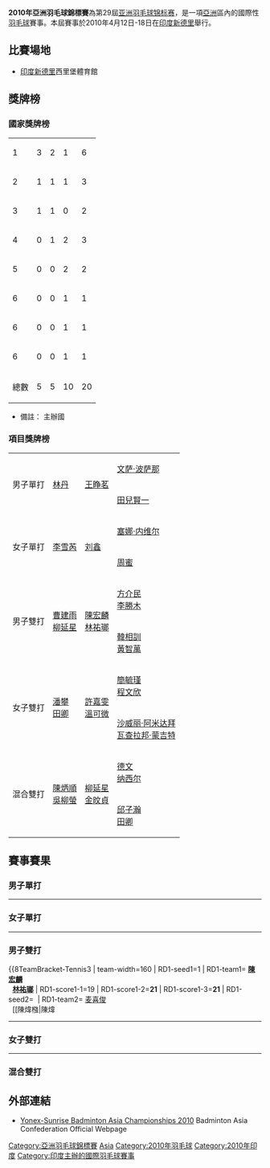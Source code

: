 {{noteTA|G1=Badminton}}
{{infobox badminton event
|name           = 2010年亞洲羽毛球錦標賽
|image          = 
|size           = 
|caption        =
|dates          = 2010年4月12日－ 4月18日
|number_edition = 第29屆
|level          =
|prize_money    = 
|location       = {{IND}}[[新德里|新德里]]
|venue          = [[西里堡體育館|西里堡體育館]]
|previous       = 2009年亞洲羽毛球錦標賽
|next           = 2011年亞洲羽毛球錦標賽
}}
'''2010年亞洲羽毛球錦標賽'''為第29屆[[亚洲羽毛球锦标赛|亚洲羽毛球锦标赛]]，是一項[[亞洲|亞洲]]區內的國際性[[羽毛球|羽毛球]]賽事。本屆賽事於2010年4月12日-18日在[[印度|印度]][[新德里|新德里]]舉行。

==比賽場地==
*[[印度|印度]][[新德里|新德里]]西里堡體育館

==獎牌榜==
===國家獎牌榜===
{| {{RankedMedalTable}}
|-
|1||style="text-align:left"| {{CHN}} ||3||2||1||6
|-
|2||style="text-align:left"| {{KOR}} ||1||1||1||3
|-
|3||style="text-align:left"| {{MAS}} ||1||1||0||2
|-
|4||style="text-align:left"| {{TPE}} ||0||1||2||3
|-
|5||style="text-align:left"| {{THA}} ||0||0||2||2
|- bgcolor=ccccff
|6||style=text-align:left| {{IND}}||0||0||1||1
|-
|6||style=text-align:left| {{HKG}}||0||0||1||1
|-
|6||style=text-align:left| {{INA}}||0||0||1||1
|- class="sortbottom"
!colspan=2|總數|| 5 || 5 || 10 || 20
|}
*備註：{{colorbox|#ccccff| }} 主辦國

===項目獎牌榜===
{| {{MedalistTable|type=項目}}
|-
|rowspan=2|男子單打
|rowspan=2|{{flagicon|CHN}} [[林丹|林丹]]
|rowspan=2|{{flagicon|CHN}} [[王睁茗|王睁茗]]
|{{flagicon|THA}} [[文萨·波萨那|文萨·波萨那]]
|-
|{{flagicon|JPN}} [[田兒賢一|田兒賢一]]
|-
|rowspan=2|女子單打
|rowspan=2|{{flagicon|CHN}} [[李雪芮|李雪芮]]
|rowspan=2|{{flagicon|CHN}} [[刘鑫_(羽毛球运动员)|刘鑫]]
|{{flagicon|IND}} [[塞娜·内维尔|塞娜·内维尔]]
|-
|{{flagicon|HKG}} [[周蜜|周蜜]]
|-
|rowspan=2|男子雙打
|rowspan=2|{{flagicon|KOR}} [[曹建雨|曹建雨]]<br/>{{flagicon|KOR}} [[柳延星|柳延星]]
|rowspan=2|{{flagicon|TPE}} [[陳宏麟|陳宏麟]]<br/>{{flagicon|TPE}} [[林祐瑯|林祐瑯]]
|{{flagicon|TPE}} [[方介民|方介民]]<br/>{{flagicon|TPE}} [[李勝木|李勝木]]
|-
|{{flagicon|KOR}} [[韓相訓|韓相訓]]<br/>{{flagicon|KOR}} [[黃智萬|黃智萬]]
|-
|rowspan=2|女子雙打
|rowspan=2|{{flagicon|CHN}} [[潘攀|潘攀]]<br />{{flagicon|CHN}} [[田卿|田卿]]
|rowspan=2|{{flagicon|MAS}} [[許嘉雯|許嘉雯]]<br />{{flagicon|MAS}} [[溫可微|溫可微]]
|{{flagicon|TPE}} [[簡毓瑾|簡毓瑾]]<br />{{flagicon|TPE}} [[程文欣|程文欣]]
|-
|{{flagicon|THA}} [[沙威丽·阿米达拜|沙威丽·阿米达拜]]<br/>{{flagicon|THA}} [[瓦查拉邦·蒙吉特|瓦查拉邦·蒙吉特]]
|-
|rowspan=2|混合雙打
|rowspan=2|{{flagicon|MAS}} [[陳炳順|陳炳順]]<br/>{{flagicon|MAS}} [[吳柳螢|吳柳螢]]
|rowspan=2|{{flagicon|KOR}} [[柳延星|柳延星]]<br/>{{flagicon|KOR}} [[金旼貞|金旼貞]]
|{{flagicon|INA}} [[德文·拉哈迪·菲特里亞萬|德文]]<br/>{{flagicon|INA}} [[利利亚纳·纳西尔|纳西尔]]
|-
|{{flagicon|CHN}} [[邱子瀚|邱子瀚]]<br/>{{flagicon|CHN}} [[田卿|田卿]]
|}

==賽事賽果==
===男子單打===
{{8TeamBracket-Tennis3
| team-width=160
| RD1-seed1= 
| RD1-team1={{flagicon|TPE}} [[薛軒億|薛軒億]]
| RD1-score1-1=13
| RD1-score1-2=16
| RD1-score1-3=
| RD1-seed2=6
| RD1-team2={{flagicon|JPN}} '''[[田兒賢一|田兒賢一]]'''
| RD1-score2-1='''21'''
| RD1-score2-2='''21'''
| RD1-score2-3=
| RD1-seed3= 
| RD1-team3={{flagicon|CHN}} '''[[王睁茗|王睁茗]]'''
| RD1-score3-1='''21'''
| RD1-score3-2='''21'''
| RD1-score3-3=
| RD1-seed4= 
| RD1-team4={{flagicon|JPN}} [[佐藤翔治|佐藤翔治]]
| RD1-score4-1=16
| RD1-score4-2=15
| RD1-score4-3=
| RD1-seed5=5
| RD1-team5={{flagicon|THA}} '''[[文萨·波萨那|文萨·波萨那]]'''
| RD1-score5-1='''21'''
| RD1-score5-2=17
| RD1-score5-3='''21'''
| RD1-seed6=10
| RD1-team6={{flagicon|MAS}} [[穆罕默德·哈菲兹·宾·哈希姆|哈菲兹]]
| RD1-score6-1=9
| RD1-score6-2='''21'''
| RD1-score6-3=10
| RD1-seed7= 
| RD1-team7={{flagicon|HKG}} [[胡贇|胡贇]]
| RD1-score7-1=11
| RD1-score7-2=10
| RD1-score7-3=
| RD1-seed8=2
| RD1-team8={{flagicon|CHN}} '''[[林丹|林丹]]'''
| RD1-score8-1='''21'''
| RD1-score8-2='''21'''
| RD1-score8-3=
| RD2-seed1=
| RD2-team1={{flagicon|JPN}} [[田兒賢一|田兒賢一]]
| RD2-score1-1=14
| RD2-score1-2='''21'''
| RD2-score1-3=16
| RD2-seed2=
| RD2-team2={{flagicon|CHN}} '''[[王睁茗|王睁茗]]'''
| RD2-score2-1='''21'''
| RD2-score2-2=19
| RD2-score2-3='''21'''
| RD2-seed3=
| RD2-team3={{flagicon|THA}} [[文萨·波萨那|文萨·波萨那]]
| RD2-score3-1=20
| RD2-score3-2=10
| RD2-score3-3=
| RD2-seed4=
| RD2-team4={{flagicon|CHN}} '''[[林丹|林丹]]'''
| RD2-score4-1='''22'''
| RD2-score4-2='''21'''
| RD2-score4-3=
| RD3-seed1=
| RD3-team1={{flagicon|CHN}} [[王睁茗|王睁茗]]
| RD3-score1-1=17
| RD3-score1-2=15
| RD3-score1-3=
| RD3-seed2=
| RD3-team2={{flagicon|CHN}} '''[[林丹|林丹]]'''
| RD3-score2-1='''21'''
| RD3-score2-2='''21'''
| RD3-score2-3=
}}
----

===女子單打===
{{8TeamBracket-Tennis3
| team-width=160
| RD1-seed1=1
| RD1-team1={{flagicon|IND}} '''[[塞娜·内维尔|塞娜·内维尔]]'''
| RD1-score1-1='''21'''
| RD1-score1-2='''21'''
| RD1-score1-3=
| RD1-seed2=7
| RD1-team2={{flagicon|MAS}} [[黃妙珠|黃妙珠]]
| RD1-score2-1=5
| RD1-score2-2=13
| RD1-score2-3=
| RD1-seed3=Q
| RD1-team3={{flagicon|CHN}} '''[[李雪芮|李雪芮]]'''
| RD1-score3-1='''21'''
| RD1-score3-2='''21'''
| RD1-score3-3=
| RD1-seed4=Q
| RD1-team4={{flagicon|JPN}} [[廣瀨榮理子|廣瀨榮理子]]
| RD1-score4-1=17
| RD1-score4-2=18
| RD1-score4-3=
| RD1-seed5=Q
| RD1-team5={{flagicon|CHN}} '''[[刘鑫_(羽毛球运动员)|劉鑫]]'''
| RD1-score5-1='''21'''
| RD1-score5-2='''21'''
| RD1-score5-3=
| RD1-seed6= 
| RD1-team6={{flagicon|IND}} [[阿迪提·穆塔喀尔|阿迪提·穆塔喀尔]]
| RD1-score6-1=14
| RD1-score6-2=11
| RD1-score6-3=
| RD1-seed7=5
| RD1-team7={{flagicon|THA}} [[莎拉姬·波萨娜|莎拉姬·波萨娜]]
| RD1-score7-1=21
| RD1-score7-2=17
| RD1-score7-3=
| RD1-seed8=2
| RD1-team8={{flagicon|HKG}} '''[[周蜜|周蜜]]'''
| RD1-score8-1='''23'''
| RD1-score8-2='''21'''
| RD1-score8-3=
| RD2-seed1=
| RD2-team1={{flagicon|IND}} [[塞娜·内维尔|塞娜·内维尔]]
| RD2-score1-1=17
| RD2-score1-2=11
| RD2-score1-3=
| RD2-seed2=
| RD2-team2={{flagicon|CHN}} '''[[李雪芮|李雪芮]]'''
| RD2-score2-1='''21'''
| RD2-score2-2='''21'''
| RD2-score2-3=
| RD2-seed3=
| RD2-team3={{flagicon|CHN}} '''[[刘鑫_(羽毛球运动员)|劉鑫]]'''
| RD2-score3-1='''21'''
| RD2-score3-2='''21'''
| RD2-score3-3=
| RD2-seed4=
| RD2-team4={{flagicon|HKG}} [[周蜜|周蜜]]
| RD2-score4-1=15
| RD2-score4-2=18
| RD2-score4-3=
| RD3-seed1=
| RD3-team1={{flagicon|CHN}} '''[[李雪芮|李雪芮]]'''
| RD3-score1-1='''21'''
| RD3-score1-2=18
| RD3-score1-3='''21'''
| RD3-seed2=
| RD3-team2={{flagicon|CHN}} [[刘鑫_(羽毛球运动员)|劉鑫]]
| RD3-score2-1=13
| RD3-score2-2='''21'''
| RD3-score2-3=19
}}
----

===男子雙打===
{{8TeamBracket-Tennis3
| team-width=160
| RD1-seed1=1
| RD1-team1={{flagicon|TPE}} '''[[陳宏麟|陳宏麟]]''' <br />  {{flagicon|TPE}} '''[[林祐瑯|林祐瑯]]'''
| RD1-score1-1=19
| RD1-score1-2='''21'''
| RD1-score1-3='''21'''
| RD1-seed2= 
| RD1-team2={{flagicon|MAS}} [[麦喜俊|麦喜俊]] <br />  {{flagicon|MAS}} [[陳煒𣚦|陳煒{{僻字]]
| RD1-score2-1='''21'''
| RD1-score2-2=15
| RD1-score2-3=18
| RD1-seed3=3
| RD1-team3={{flagicon|IND}} [[鲁佩什·库马尔|鲁佩什·库马尔]] <br /> {{flagicon|IND}} [[萨纳维·托马斯|萨纳维·托马斯]]
| RD1-score3-1='''21'''
| RD1-score3-2=16
| RD1-score3-3=15
| RD1-seed4= 
| RD1-team4={{flagicon|KOR}} '''[[韓相訓|韓相訓]]''' <br /> {{flagicon|KOR}} '''[[黃智萬|黃智萬]]'''
| RD1-score4-1=17
| RD1-score4-2='''21'''
| RD1-score4-3='''21'''
| RD1-seed5=6
| RD1-team5={{flagicon|TPE}} '''[[方介民|方介民]]''' <br /> {{flagicon|TPE}} '''[[李勝木|李勝木]]'''
| RD1-score5-1=17
| RD1-score5-2='''21'''
| RD1-score5-3='''21'''
| RD1-seed6=4
| RD1-team6={{flagicon|SIN}} [[亨德利·庫爾尼亞萬·薩帕特拉|H·K·薩帕特拉]] <br /> {{flagicon|SIN}} [[亨德拉·維加亞|亨德拉·維加亞]]
| RD1-score6-1='''21'''
| RD1-score6-2=12
| RD1-score6-3=13
| RD1-seed7=5
| RD1-team7={{flagicon|KOR}} '''[[曹建雨|曹建雨]]''' <br /> {{flagicon|KOR}} '''[[柳延星|柳延星]]'''
| RD1-score7-1='''21'''
| RD1-score7-2='''21'''
| RD1-score7-3=
| RD1-seed8= 
| RD1-team8={{flagicon|MAS}} [[王順福|王順福]] <br /> {{flagicon|MAS}} [[云天豪|云天豪]]
| RD1-score8-1=18
| RD1-score8-2=17
| RD1-score8-3=
| RD2-seed1=
| RD2-team1={{flagicon|TPE}} '''[[陳宏麟|陳宏麟]]''' <br />  {{flagicon|TPE}} '''[[林祐瑯|林祐瑯]]'''
| RD2-score1-1='''21'''
| RD2-score1-2=12
| RD2-score1-3='''21'''
| RD2-seed2=
| RD2-team2={{flagicon|KOR}} [[韓相訓|韓相訓]] <br /> {{flagicon|KOR}} [[黃智萬|黃智萬]]
| RD2-score2-1=18
| RD2-score2-2='''21'''
| RD2-score2-3=18
| RD2-seed3=
| RD2-team3={{flagicon|TPE}} [[方介民|方介民]] <br /> {{flagicon|TPE}} [[李勝木|李勝木]]
| RD2-score3-1=18
| RD2-score3-2=20
| RD2-score3-3=
| RD2-seed4=
| RD2-team4={{flagicon|KOR}} '''[[曹建雨|曹建雨]]''' <br /> {{flagicon|KOR}} '''[[柳延星|柳延星]]'''
| RD2-score4-1='''21'''
| RD2-score4-2='''22'''
| RD2-score4-3=
| RD3-seed1=
| RD3-team1={{flagicon|TPE}} [[陳宏麟|陳宏麟]] <br />  {{flagicon|TPE}} [[林祐瑯|林祐瑯]]
| RD3-score1-1=19
| RD3-score1-2='''21'''
| RD3-score1-3=17
| RD3-seed2=
| RD3-team2={{flagicon|KOR}} '''[[曹建雨|曹建雨]]''' <br /> {{flagicon|KOR}} '''[[柳延星|柳延星]]'''
| RD3-score2-1='''21'''
| RD3-score2-2=12
| RD3-score2-3='''21'''
}}
----

===女子雙打===
{{8TeamBracket-Tennis3
| team-width=160
| RD1-seed1= 
| RD1-team1={{flagicon|MAS}} '''[[許嘉雯|許嘉雯]]''' <br />  {{flagicon|MAS}} '''[[溫可微|溫可微]]'''
| RD1-score1-1='''26'''
| RD1-score1-2=11
| RD1-score1-3='''21'''
| RD1-seed2= 
| RD1-team2={{flagicon|INA}} [[梅利亚娜·乔哈里|梅利亚娜·乔哈里]] <br />  {{flagicon|INA}} [[格雷西娅·波利|格雷西娅·波利]]
| RD1-score2-1=24
| RD1-score2-2='''21'''
| RD1-score2-3=19
| RD1-seed3=4
| RD1-team3={{flagicon|THA}} '''[[沙威丽·阿米达拜|沙威丽·阿米达拜]] <br /> {{flagicon|THA}} [[瓦查拉邦·蒙吉特|瓦查拉邦·蒙吉特]]'''
| RD1-score3-1='''22'''
| RD1-score3-2=16
| RD1-score3-3='''21'''
| RD1-seed4= 
| RD1-team4={{flagicon|TPE}} [[謝沛蓁|謝沛蓁]] <br /> {{flagicon|TPE}} [[王沛蓉|王沛蓉]]
| RD1-score4-1=20
| RD1-score4-2='''21'''
| RD1-score4-3=18
| RD1-seed5= 
| RD1-team5={{flagicon|INA}} [[Annisa_Wahyuni|Annisa Wahyuni]] <br /> {{flagicon|INA}} [[安妮克·菲亚·奥古斯丁|A·F·奥古斯丁]]
| RD1-score5-1=18
| RD1-score5-2=12
| RD1-score5-3=
| RD1-seed6=3
| RD1-team6={{flagicon|TPE}} '''[[簡毓瑾|簡毓瑾]] <br /> {{flagicon|TPE}} [[程文欣|程文欣]]'''
| RD1-score6-1='''21'''
| RD1-score6-2='''21'''
| RD1-score6-3=
| RD1-seed7=6
| RD1-team7={{flagicon|CHN}} '''[[潘攀|潘攀]]''' <br /> {{flagicon|CHN}} '''[[田卿|田卿]]'''
| RD1-score7-1='''21'''
| RD1-score7-2='''21'''
| RD1-score7-3=
| RD1-seed8=2
| RD1-team8={{flagicon|JPN}} [[前田美順|前田美順]] <br /> {{flagicon|JPN}} [[末綱聰子|末綱聰子]]
| RD1-score8-1=13
| RD1-score8-2=10
| RD1-score8-3=
| RD2-seed1=
| RD2-team1={{flagicon|MAS}} '''[[許嘉雯|許嘉雯]]''' <br />  {{flagicon|MAS}} '''[[溫可微|溫可微]]'''
| RD2-score1-1=18
| RD2-score1-2='''21'''
| RD2-score1-3='''21'''
| RD2-seed2=
| RD2-team2={{flagicon|THA}} [[沙威丽·阿米达拜|沙威丽·阿米达拜]] <br /> {{flagicon|THA}} [[瓦查拉邦·蒙吉特|瓦查拉邦·蒙吉特]]
| RD2-score2-1='''21'''
| RD2-score2-2=17
| RD2-score2-3=14
| RD2-seed3=
| RD2-team3={{flagicon|TPE}} [[簡毓瑾|簡毓瑾]] <br /> {{flagicon|TPE}} [[程文欣|程文欣]]
| RD2-score3-1='''24'''
| RD2-score3-2=16
| RD2-score3-3=18
| RD2-seed4=
| RD2-team4={{flagicon|CHN}} '''[[潘攀|潘攀]]''' <br /> {{flagicon|CHN}} '''[[田卿|田卿]]'''
| RD2-score4-1=22
| RD2-score4-2='''21'''
| RD2-score4-3='''21'''
| RD3-seed1=
| RD3-team1={{flagicon|MAS}} [[許嘉雯|許嘉雯]] <br />  {{flagicon|MAS}} [[溫可微|溫可微]]
| RD3-score1-1=10
| RD3-score1-2=6
| RD3-score1-3=
| RD3-seed2=
| RD3-team2={{flagicon|CHN}} '''[[潘攀|潘攀]]''' <br /> {{flagicon|CHN}} '''[[田卿|田卿]]'''
| RD3-score2-1='''21'''
| RD3-score2-2='''21'''
| RD3-score2-3=
}}
----

===混合雙打===
{{8TeamBracket-Tennis3
| team-width=160
| RD1-seed1=1
| RD1-team1={{flagicon|IND}} [[瓦利亚维蒂尔·迪柱|瓦利亚维蒂尔·迪柱]] <br />  {{flagicon|IND}} [[瓦拉·古塔|瓦拉·古塔]]
| RD1-score1-1='''21'''
| RD1-score1-2=11
| RD1-score1-3=14
| RD1-seed2= 
| RD1-team2={{flagicon|CHN}} '''[[邱子瀚|邱子瀚]] <br />  {{flagicon|CHN}} [[田卿|田卿]]'''
| RD1-score2-1=15
| RD1-score2-2='''21'''
| RD1-score2-3='''21'''
| RD1-seed3= 
| RD1-team3={{flagicon|INA}} [[通托维·艾哈迈德|通托维·艾哈迈德]] <br /> {{flagicon|INA}} [[格雷西娅·波利|格雷西娅·波利]]
| RD1-score3-1='''21'''
| RD1-score3-2=12
| RD1-score3-3=17
| RD1-seed4=6
| RD1-team4={{flagicon|KOR}} '''[[柳延星|柳延星]]''' <br /> {{flagicon|KOR}} '''[[金旼貞|金旼貞]]'''
| RD1-score4-1=17
| RD1-score4-2='''21'''
| RD1-score4-3='''21'''
| RD1-seed5=7
| RD1-team5={{flagicon|MAS}} '''[[陳炳順|陳炳順]]''' <br /> {{flagicon|MAS}} '''[[吳柳螢|吳柳螢]]'''
| RD1-score5-1=18
| RD1-score5-2='''21'''
| RD1-score5-3='''21'''
| RD1-seed6= 
| RD1-team6={{flagicon|JPN}} [[橋本博且|橋本博且]] <br /> {{flagicon|JPN}} [[藤井瑞希|藤井瑞希]]
| RD1-score6-1='''21'''
| RD1-score6-2=16
| RD1-score6-3=9
| RD1-seed7=5
| RD1-team7={{flagicon|INA}} '''[[德文·拉哈迪·菲特里亞萬|德文]]''' <br /> {{flagicon|INA}} '''[[利利亚纳·纳西尔|利利亚纳·纳西尔]]'''
| RD1-score7-1='''22'''
| RD1-score7-2='''21'''
| RD1-score7-3=
| RD1-seed8= 
| RD1-team8={{flagicon|HKG}} [[魏仁君|魏仁君]] <br /> {{flagicon|HKG}} [[謝影雪|謝影雪]]
| RD1-score8-1=20
| RD1-score8-2=16
| RD1-score8-3=
| RD2-seed1=
| RD2-team1={{flagicon|CHN}} [[邱子瀚|邱子瀚]] <br />  {{flagicon|CHN}} [[田卿|田卿]]
| RD2-score1-1=22
| RD2-score1-2='''21'''
| RD2-score1-3=11
| RD2-seed2=
| RD2-team2={{flagicon|KOR}} '''[[柳延星|柳延星]] <br /> {{flagicon|KOR}} [[金旼貞|金旼貞]]'''
| RD2-score2-1='''24'''
| RD2-score2-2=13
| RD2-score2-3='''21'''
| RD2-seed3=
| RD2-team3={{flagicon|MAS}} '''[[陳炳順|陳炳順]] <br /> {{flagicon|MAS}} [[吳柳螢|吳柳螢]]'''
| RD2-score3-1=12
| RD2-score3-2='''21'''
| RD2-score3-3='''21'''
| RD2-seed4=
| RD2-team4={{flagicon|INA}} [[德文·拉哈迪·菲特里亞萬|德文]] <br /> {{flagicon|INA}} [[利利亚纳·纳西尔|利利亚纳·纳西尔]]
| RD2-score4-1='''21'''
| RD2-score4-2=19
| RD2-score4-3=15
| RD3-seed1=
| RD3-team1={{flagicon|KOR}} [[柳延星|柳延星]] <br />  {{flagicon|KOR}} [[金旼貞|金旼貞]]
| RD3-score1-1=17
| RD3-score1-2='''22'''
| RD3-score1-3=19
| RD3-seed2=
| RD3-team2={{flagicon|MAS}} '''[[陳炳順|陳炳順]]''' <br /> {{flagicon|MAS}} '''[[吳柳螢|吳柳螢]]'''
| RD3-score2-1='''21'''
| RD3-score2-2=20
| RD3-score2-3='''21'''
}}

==外部連結==
*[https://web.archive.org/web/20100801084832/http://www.badmintonasia.org/event_details.aspx?eventID=216 Yonex-Sunrise Badminton Asia Championships 2010] Badminton Asia Confederation Official Webpage{{en}}

{{亞洲羽毛球錦標賽}}
{{2010年世界羽聯大獎賽}}

[[Category:亞洲羽毛球錦標賽|Category:亞洲羽毛球錦標賽]]
[[Category:2010年世界羽聯大獎賽|Asia]]
[[Category:2010年羽毛球|Category:2010年羽毛球]]
[[Category:2010年印度|Category:2010年印度]]
[[Category:印度主辦的國際羽毛球賽事|Category:印度主辦的國際羽毛球賽事]]